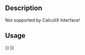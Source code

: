 <languages/>
<translate>

<!--T:9-->
{{VeryImportantMessage|Obsolete ({{VersionPlus|1.0}}).}}

<!--T:5-->
{{Docnav
|
|
|[[FEM_Workbench|FEM]]
|
|
|IconC=Workbench_FEM.svg
}}

<!--T:1-->
{{GuiCommand
|Name=FEM ConstraintGear
|MenuLocation=Model → Constraints without solver → Constraint gear
|Workbenches=[[FEM_Workbench|FEM]]
}}

==Description== <!--T:2-->

<!--T:4-->
Not supported by CalculiX Interface!

==Usage== <!--T:3-->


<!--T:6-->
{{Docnav
|
|
|[[FEM_Workbench|FEM]]
|
|
|IconC=Workbench_FEM.svg
}}

</translate>
{{FEM Tools navi{{#translation:}}}}
{{Userdocnavi{{#translation:}}}}